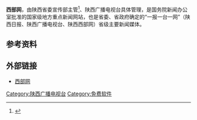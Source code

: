 {{Infobox Website
| name            = 西部网
| logo            = [[File:cnwest_logo.gif|center]] 
| logo_caption    = 
| screenshot      = 
| collapsible     = yes
| collapsetext    = 截图折叠
| caption         = 网页截图
| url             = http://www.cnwest.com/
| alexa           = 
| commercial      = 是
| type            = 新闻资讯
| language        = 中文
| registration    = 陕ICP备07012147号
| owner           = [[陕西广播电视台|陕西广播电视台]]
| author          = 
| launch date     = 
| current status  = 
| revenue         = 
| slogan          = 
| content license = 
}}
{{Infobox Software
| name                   = 陕西头条
| logo                   = [[File:西部网客户端.png|File:西部网客户端.png]]
| screenshot             =
| caption                =
| developer              = [[陕西广播电视台|陕西广播电视台]]
| released               = 
| frequently_updated     = Yes
| programming language   =
| operating system       = [[Android|Android]]，[[iPhone|iPhone]]和[[iPad|iPad]]
| platform               = 
| language               = [[简体中文|简体中文]]
| genre                  = [[新闻资讯|新闻资讯]]
| license                = [[免费软件|免费软件]] 
| website                = {{URL|http://news.cnwest.com}}(中文簡體)
}}

'''西部网'''，由陕西省委宣传部主管<ref>{{Cite book|title=陕西党委工作纪事 2007|last=辛拴明主编|first=|publisher=西安：陕西人民出版社|year=2009.07|isbn=978-7-224-09044-4|location=|pages=63}}</ref>、陕西广播电视台具体管理，是国务院新闻办公室批准的国家级地方重点新闻网站，也是省委、省政府确定的“一报一台一网”（陕西日报、陕西广播电视台、陕西西部网）省级主要新闻媒体。

== 参考资料 ==
{{Reflist}}

== 外部链接 ==
*[http://www.cnwest.com 西部网] {{Wayback|url=http://www.cnwest.com/ |date=20210516102712 }}

{{陕西广播电视台}}

[[Category:陕西广播电视台|Category:陕西广播电视台]]
[[Category:免费软件|Category:免费软件]]